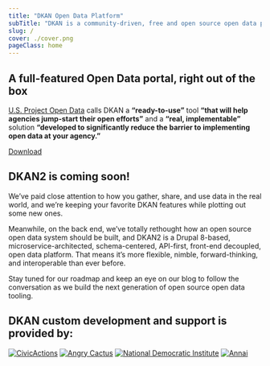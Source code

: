 ```yaml
---
title: "DKAN Open Data Platform"
subTitle: "DKAN is a community-driven, free and open source open data platform that gives organizations and individuals ultimate freedom to publish and consume structured information."
slug: /
cover: ./cover.png
pageClass: home
---
```


## A full-featured Open Data portal, right out of the box

[U.S. Project Open Data](https://project-open-data.cio.gov/) calls DKAN a **“ready-to-use”** tool **“that will help agencies jump-start their open efforts”** and a **“real, implementable”** solution **“developed to significantly reduce the barrier to implementing open data at your agency.”**

<a class="btn center" href="https://github.com/getdkan/dkan2"><i class="fa fa-download" aria-hidden="true"></i>  Download</a>


## DKAN2 is coming soon! 

We’ve paid close attention to how you gather, share, and use data in the real world, and we’re keeping your favorite DKAN features while plotting out some new ones.

Meanwhile, on the back end, we’ve totally rethought how an open source open data system should be built, and DKAN2 is a Drupal 8-based, microservice-architected, schema-centered, API-first, front-end decoupled, open data platform. That means it’s more flexible, nimble, forward-thinking, and interoperable than ever before.

Stay tuned for our roadmap and keep an eye on our blog to follow the conversation as we build the next generation of open source open data tooling. 


## DKAN custom development and support is provided by:

<div class="support">

[![CivicActions](./civicactions.png)](https://civicactions.com)
[![Angry Cactus](./angry-cactus.png)](http://www.angrycactus.biz)
[![National Democratic Institute](./ndi.svg)](https://www.nditech.org/project/dkan)
[![Annai](./annai.png)](http://landing.dkan.annai.co.jp)

</div>